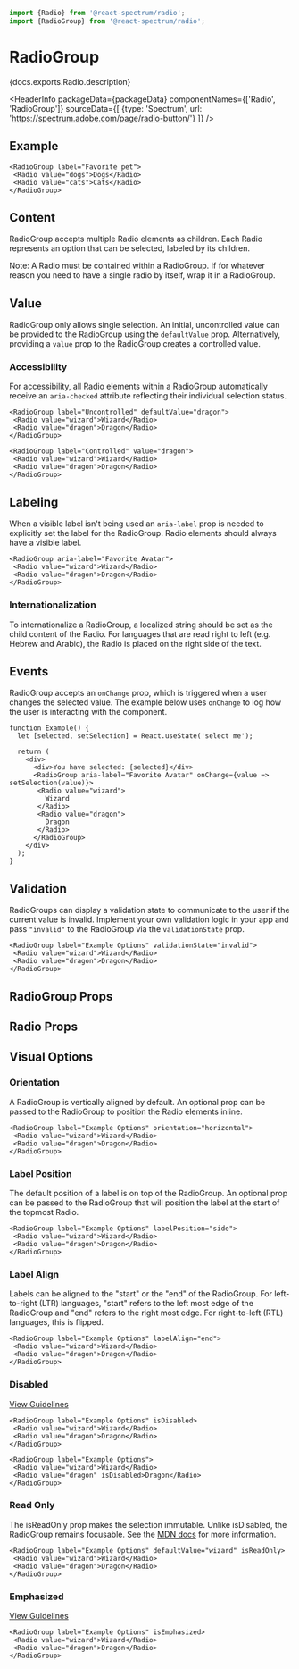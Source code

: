 <!-- Copyright 2020 Adobe. All rights reserved.
This file is licensed to you under the Apache License, Version 2.0 (the "License");
you may not use this file except in compliance with the License. You may obtain a copy
of the License at http://www.apache.org/licenses/LICENSE-2.0
Unless required by applicable law or agreed to in writing, software distributed under
the License is distributed on an "AS IS" BASIS, WITHOUT WARRANTIES OR REPRESENTATIONS
OF ANY KIND, either express or implied. See the License for the specific language
governing permissions and limitations under the License. -->



```jsx import
import {Radio} from '@react-spectrum/radio';
import {RadioGroup} from '@react-spectrum/radio';
```

# RadioGroup

<p>{docs.exports.Radio.description}</p>

<HeaderInfo
  packageData={packageData}
  componentNames={['Radio', 'RadioGroup']}
  sourceData={[
  {type: 'Spectrum', url: 'https://spectrum.adobe.com/page/radio-button/'}
  ]} />

## Example

```tsx example
<RadioGroup label="Favorite pet">
 <Radio value="dogs">Dogs</Radio>
 <Radio value="cats">Cats</Radio>
</RadioGroup>
```

## Content

RadioGroup accepts multiple Radio elements as children.
Each Radio represents an option that can be selected, labeled by its children.

Note: A Radio must be contained within a RadioGroup. If for whatever reason you need to
have a single radio by itself, wrap it in a RadioGroup.

## Value

RadioGroup only allows single selection. An initial, uncontrolled value can be provided to the RadioGroup using the `defaultValue` prop.
Alternatively, providing a `value` prop to the RadioGroup creates a controlled value.

### Accessibility

For accessibility, all Radio elements within a RadioGroup automatically receive an `aria-checked` attribute
reflecting their individual selection status.

```tsx example
<RadioGroup label="Uncontrolled" defaultValue="dragon">
 <Radio value="wizard">Wizard</Radio>
 <Radio value="dragon">Dragon</Radio>
</RadioGroup>

<RadioGroup label="Controlled" value="dragon">
 <Radio value="wizard">Wizard</Radio>
 <Radio value="dragon">Dragon</Radio>
</RadioGroup>
```

## Labeling

When a visible label isn't being used an `aria-label` prop is needed to explicitly set the label for the RadioGroup.
Radio elements should always have a visible label.

```tsx example
<RadioGroup aria-label="Favorite Avatar">
 <Radio value="wizard">Wizard</Radio>
 <Radio value="dragon">Dragon</Radio>
</RadioGroup>
```

### Internationalization

To internationalize a RadioGroup, a localized string should be set as the child content of the Radio.
For languages that are read right to left (e.g. Hebrew and Arabic), the Radio is placed on the right side of the text.

## Events

RadioGroup accepts an `onChange` prop, which is triggered when a user changes the selected value.
The example below uses `onChange` to log how the user is interacting with the component.

```tsx example
function Example() {
  let [selected, setSelection] = React.useState('select me');

  return (
    <div>
      <div>You have selected: {selected}</div>
      <RadioGroup aria-label="Favorite Avatar" onChange={value => setSelection(value)}>
       <Radio value="wizard">
         Wizard
       </Radio>
       <Radio value="dragon">
         Dragon
       </Radio>
      </RadioGroup>
    </div>
  );
}
```

## Validation

RadioGroups can display a validation state to communicate to the user if the current value is invalid.
Implement your own validation logic in your app and pass `"invalid"` to the RadioGroup via the `validationState` prop.

```tsx example
<RadioGroup label="Example Options" validationState="invalid">
 <Radio value="wizard">Wizard</Radio>
 <Radio value="dragon">Dragon</Radio>
</RadioGroup>
```

## RadioGroup Props

<PropTable component={docs.exports.RadioGroup} links={docs.links} />

## Radio Props

<PropTable component={docs.exports.Radio} links={docs.links} />

## Visual Options

### Orientation

A RadioGroup is vertically aligned by default.
An optional prop can be passed to the RadioGroup to position the Radio elements inline.

```tsx example
<RadioGroup label="Example Options" orientation="horizontal">
 <Radio value="wizard">Wizard</Radio>
 <Radio value="dragon">Dragon</Radio>
</RadioGroup>
```

### Label Position

The default position of a label is on top of the RadioGroup.
An optional prop can be passed to the RadioGroup that will position the label at the start of the topmost Radio.

```tsx example
<RadioGroup label="Example Options" labelPosition="side">
 <Radio value="wizard">Wizard</Radio>
 <Radio value="dragon">Dragon</Radio>
</RadioGroup>
```

### Label Align

Labels can be aligned to the "start" or the "end" of the RadioGroup.
For left-to-right (LTR) languages, "start" refers to the left most edge of the RadioGroup
and "end" refers to the right most edge. For right-to-left (RTL) languages, this is flipped.

```tsx example
<RadioGroup label="Example Options" labelAlign="end">
 <Radio value="wizard">Wizard</Radio>
 <Radio value="dragon">Dragon</Radio>
</RadioGroup>
```

### Disabled
[View Guidelines](https://spectrum.adobe.com/page/radio-button/#Disabled)

```tsx example
<RadioGroup label="Example Options" isDisabled>
 <Radio value="wizard">Wizard</Radio>
 <Radio value="dragon">Dragon</Radio>
</RadioGroup>
```

```tsx example
<RadioGroup label="Example Options">
 <Radio value="wizard">Wizard</Radio>
 <Radio value="dragon" isDisabled>Dragon</Radio>
</RadioGroup>
```

### Read Only

The isReadOnly prop makes the selection immutable. Unlike isDisabled, the RadioGroup remains focusable.
See the [MDN docs](https://developer.mozilla.org/en-US/docs/Web/HTML/Attributes/readonly) for more information.

```tsx example
<RadioGroup label="Example Options" defaultValue="wizard" isReadOnly>
 <Radio value="wizard">Wizard</Radio>
 <Radio value="dragon">Dragon</Radio>
</RadioGroup>
```

### Emphasized
[View Guidelines](https://spectrum.adobe.com/page/radio-button/#Emphasis)

```tsx example
<RadioGroup label="Example Options" isEmphasized>
 <Radio value="wizard">Wizard</Radio>
 <Radio value="dragon">Dragon</Radio>
</RadioGroup>
```
